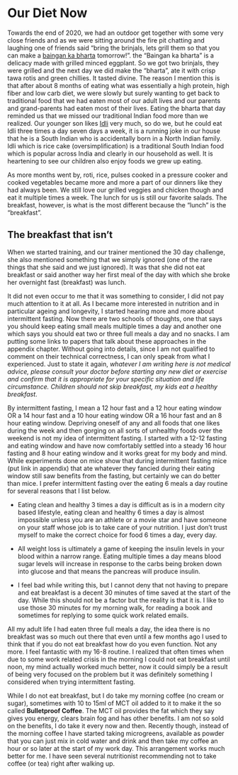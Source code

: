 # Our Diet Now

Towards the end of 2020, we had an outdoor get together with some very close friends and as we were sitting around the fire pit chatting and laughing one of friends said "bring the brinjals, lets grill them so that you can make a [baingan ka bharta](https://en.wikipedia.org/wiki/Baingan_bharta) tomorrow!". the "Baingan ka bharta" is a delicacy made with grilled minced eggplant. So we got two brinjals, they were grilled and the next day we did make the "bharta", ate it with crisp tawa rotis and green chillies. It tasted divine. The reason I mention this is that after about 8 months of eating what was essentially a high protein, high fiber and low carb diet, we were slowly but surely wanting to get back to traditional food that we had eaten most of our adult lives and our parents and grand-parents had eaten most of their lives. Eating the bharta that day reminded us that we missed our traditional Indian food more than we realized. Our younger son likes [Idli](https://en.wikipedia.org/wiki/Idli) very much, so do we, but he could eat Idli three times a day seven days a week, it is a running joke in our house that he is a South Indian who is accidentally born in a North Indian family. Idli which is rice cake (oversimplification) is a traditional South Indian food which is popular across India and clearly in our household as well. It is heartening to see our children also enjoy foods we grew up eating.

As more months went by, roti, rice, pulses cooked in a pressure cooker and cooked vegetables became more and more a part of our dinners like they had always been. We still love our grilled veggies and chicken though and eat it multiple times a week. The lunch for us is still our favorite salads. The breakfast, however, is what is the most different because the "lunch" is the "breakfast".

## The breakfast that isn't

When we started training, and our trainer mentioned the 30 day challenge, she also mentioned something that we simply ignored (one of the rare things that she said and we just ignored). It was that she did not eat breakfast or said another way her first meal of the day with which she broke her overnight fast (breakfast) was lunch.

It did not even occur to me that it was something to consider, I did not pay much attention to it at all. As I became more interested in nutrition and in particular ageing and longevity, I started hearing more and more about intermittent fasting. Now there are two schools of thoughts, one that says you should keep eating small meals multiple times a day and another one which says you should eat two or three full meals a day and no snacks. I am putting some links to papers that talk about these approaches in the appendix chapter. Without going into details, since I am not qualified to comment on their technical correctness, I can only speak from what I experienced. Just to state it again, *whatever I am writing here is not medical advice, please consult your doctor before starting any new diet or exercise and confirm that it is appropriate for your specific situation and life circumstance. Children should not skip breakfast, my kids eat a healthy breakfast*.

By intermittent fasting, I mean a 12 hour fast and a 12 hour eating window OR a 14 hour fast and a 10 hour eating window OR a 16 hour fast and an 8 hour eating window. Depriving oneself of any and all foods that one likes during the week and then gorging on all sorts of unhealthy foods over the weekend is not my idea of intermittent fasting. I started with a 12-12 fasting and eating window and have now comfortably settled into a steady 16 hour fasting and 8 hour eating window and it works great for my body and mind. While experiments done on mice show that during intermittent fasting mice (put link in appendix) that ate whatever they fancied during their eating window still saw benefits from the fasting, but certainly we can do better than mice. I prefer intermittent fasting over the eating 6 meals a day routine for several reasons that I list below.

- Eating clean and healthy 3 times a day is difficult as is in a modern city based lifestyle, eating clean and healthy 6 times a day is almost impossible unless you are an athlete or a movie star and have someone on your staff whose job is to take care of your nutrition. I just don't trust myself to make the correct choice for food 6 times a day, every day.

- All weight loss is ultimately a game of keeping the insulin levels in your blood within a narrow range. Eating multiple times a day means blood sugar levels will increase in response to the carbs being broken down into glucose and that means the pancreas will produce insulin. 

- I feel bad while writing this, but I cannot deny that not having to prepare and eat breakfast is a decent 30 minutes of time saved at the start of the day. While this should not be a factor but the reality is that it is. I like to use those 30 minutes for my morning walk, for reading a book and sometimes for replying to some quick work related emails.

All my adult life I had eaten three full meals a day, the idea there is no breakfast was so much out there that even until a few months ago I used to think that if you do not eat breakfast how do you even function. Not any more. I feel fantastic with my 16-8 routine. I realized that often times when due to some work related crisis in the morning I could not eat breakfast until noon, my mind actually worked much better, now it could simply be a result of being very focused on the problem but it was definitely something I considered when trying intermittent fasting.

While I do not eat breakfast, but I do take my morning coffee (no cream or sugar), sometimes with 10 to 15ml of MCT oil added to it to make it the so called **Bulletproof Coffee**. The MCT oil provides the fat which they say gives you energy, clears brain fog and has other benefits. I am not so sold on the benefits, I do take it every now and then. Recently though, instead of the morning coffee I have started taking microgreens, available as powder that you can just mix in cold water and drink and then take my coffee an hour or so later at the start of my work day. This arrangement works much better for me. I have seen several nutritionist recommending not to take coffee (or tea) right after walking up.


